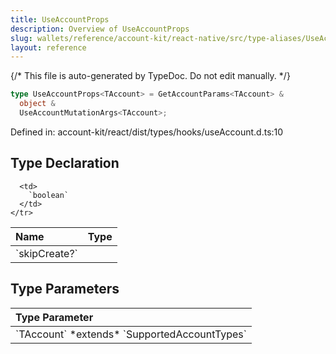 ```yaml
---
title: UseAccountProps
description: Overview of UseAccountProps
slug: wallets/reference/account-kit/react-native/src/type-aliases/UseAccountProps
layout: reference
---
```


{/* This file is auto-generated by TypeDoc. Do not edit manually. */}

```ts
type UseAccountProps<TAccount> = GetAccountParams<TAccount> &
  object &
  UseAccountMutationArgs<TAccount>;
```

Defined in: account-kit/react/dist/types/hooks/useAccount.d.ts:10

## Type Declaration

<table>
  <thead>
    <tr>
      <th align="left">Name</th>
      <th align="left">Type</th>
    </tr>
  </thead>

  <tbody>
    <tr>
      <td>
        `skipCreate?`
      </td>

      <td>
        `boolean`
      </td>
    </tr>

  </tbody>
</table>

## Type Parameters

<table>
  <thead>
    <tr>
      <th align="left">Type Parameter</th>
    </tr>
  </thead>

  <tbody>
    <tr>
      <td>
        `TAccount` *extends* `SupportedAccountTypes`
      </td>
    </tr>
  </tbody>
</table>
